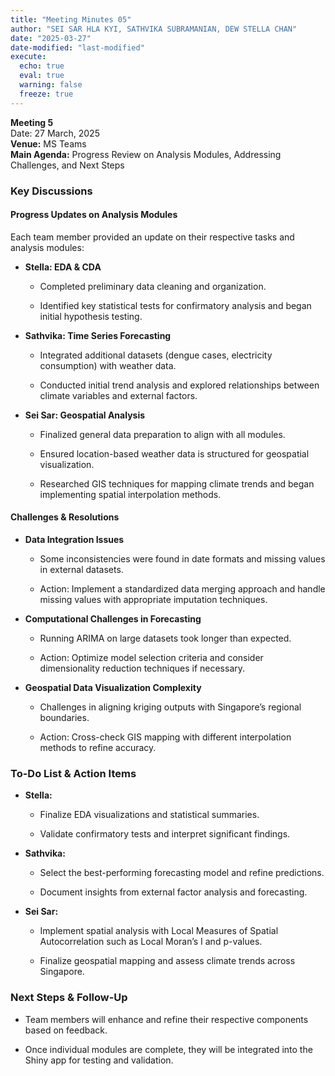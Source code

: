 ```yaml
---
title: "Meeting Minutes 05"
author: "SEI SAR HLA KYI, SATHVIKA SUBRAMANIAN, DEW STELLA CHAN"
date: "2025-03-27"
date-modified: "last-modified"
execute:
  echo: true
  eval: true
  warning: false
  freeze: true
---
```


**Meeting 5**\
Date: 27 March, 2025\
**Venue:** MS Teams\
**Main Agenda:** Progress Review on Analysis Modules, Addressing Challenges, and Next Steps

### **Key Discussions**

#### **Progress Updates on Analysis Modules**

Each team member provided an update on their respective tasks and analysis modules:

-   **Stella: EDA & CDA**

    -   Completed preliminary data cleaning and organization.

    -   Identified key statistical tests for confirmatory analysis and began initial hypothesis testing.

-   **Sathvika: Time Series Forecasting**

    -   Integrated additional datasets (dengue cases, electricity consumption) with weather data.

    -   Conducted initial trend analysis and explored relationships between climate variables and external factors.

-   **Sei Sar: Geospatial Analysis**

    -   Finalized general data preparation to align with all modules.

    -   Ensured location-based weather data is structured for geospatial visualization.

    -   Researched GIS techniques for mapping climate trends and began implementing spatial interpolation methods.

#### **Challenges & Resolutions**

-   **Data Integration Issues**

    -   Some inconsistencies were found in date formats and missing values in external datasets.

    -   Action: Implement a standardized data merging approach and handle missing values with appropriate imputation techniques.

-   **Computational Challenges in Forecasting**

    -   Running ARIMA on large datasets took longer than expected.

    -   Action: Optimize model selection criteria and consider dimensionality reduction techniques if necessary.

-   **Geospatial Data Visualization Complexity**

    -   Challenges in aligning kriging outputs with Singapore’s regional boundaries.

    -   Action: Cross-check GIS mapping with different interpolation methods to refine accuracy.

### **To-Do List & Action Items**

-   **Stella:**

    -   Finalize EDA visualizations and statistical summaries.

    -   Validate confirmatory tests and interpret significant findings.

-   **Sathvika:**

    -   Select the best-performing forecasting model and refine predictions.

    -   Document insights from external factor analysis and forecasting.

-   **Sei Sar:**

    -   Implement spatial analysis with Local Measures of Spatial Autocorrelation such as Local Moran’s I and p-values.

    -   Finalize geospatial mapping and assess climate trends across Singapore.

### **Next Steps & Follow-Up**

-   Team members will enhance and refine their respective components based on feedback.

-   Once individual modules are complete, they will be integrated into the Shiny app for testing and validation.
